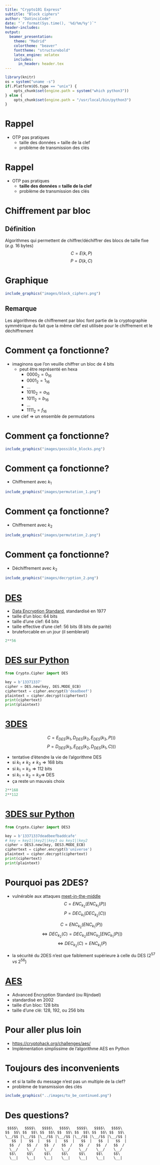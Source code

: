 ```yaml
---
title: "Crypto101 Express"
subtitle: "Block ciphers"
author: "DaVinciCode"
date: "`r format(Sys.time(), '%d/%m/%y')`"
header-includes:
output:
  beamer_presentation:
    theme: "Madrid"
    colortheme: "beaver"
    fonttheme: "structurebold"
    latex_engine: xelatex
    includes:
      in_header: header.tex
---
```


```r
library(knitr)
os = system("uname -s")
if(.Platform$OS.type == "unix") {
	opts_chunk$set(engine.path = system("which python3"))
} else {
	opts_chunk$set(engine.path = "/usr/local/bin/python3")
}
```

# Rappel

- OTP pas pratiques
  - taille des données = taille de la clef
  - problème de transmission des clés

# Rappel

- OTP pas pratiques
  - **taille des données = taille de la clef**
  - problème de transmission des clés

# Chiffrement par bloc

## Définition

Algorithmes qui permettent de chiffrer/déchiffrer des blocs de taille fixe (_e.g._ 16 bytes)
$$C = E(k, P)$$
$$P = D(k, C)$$

# Graphique

```r
include_graphics("images/block_ciphers.png")
```

## Remarque

Les algorithmes de chiffrement par bloc font partie de la cryptographie symmétrique du fait que la même clef est utilisée pour le chiffrement et le déchiffrement

# Comment ça fonctionne?

- imaginons que l'on veuille chiffrer un bloc de 4 bits
  - peut être représenté en hexa
    - $0000_{2} = 0_{16}$
    - $0001_{2} = 1_{16}$
    - ...
    - $1010_{2} = a_{16}$
    - $1011_{2} = b_{16}$
    - ...
    - $1111_{2} = f_{16}$

- une clef $\Rightarrow$ un ensemble de permutations

# Comment ça fonctionne?

```r
include_graphics("images/possible_blocks.png")
```

# Comment ça fonctionne?

- Chiffrement avec $k_1$

```r
include_graphics("images/permutation_1.png")
```

# Comment ça fonctionne?

- Chiffrement avec $k_2$

```r
include_graphics("images/permutation_2.png")
```

# Comment ça fonctionne?

- Déchiffrement avec $k_2$

```r
include_graphics("images/decryption_2.png")
```

# [DES](https://en.wikipedia.org/wiki/Data_Encryption_Standard)

- [Data Encryption Standard](https://en.wikipedia.org/wiki/Data_Encryption_Standard), standardisé en 1977
- taille d'un bloc: 64 bits
- taille d'une clef: 64 bits
- taille effective d'une clef: 56 bits (8 bits de parité)
- bruteforcable en un jour (il semblerait)

```python
2**56
```

# [DES sur Python](https://pycryptodome.readthedocs.io/en/latest/src/cipher/des.html)

```python
from Crypto.Cipher import DES

key = b'13371337'
cipher = DES.new(key, DES.MODE_ECB)
ciphertext = cipher.encrypt(b'deadbeef')
plaintext = cipher.decrypt(ciphertext)
print(ciphertext)
print(plaintext)
```

# [3DES](https://en.wikipedia.org/wiki/Triple_DES)

$$C = E_{DES}(k_{1}, D_{DES}(k_{2}, E_{DES}(k_{3}, P)))$$
$$P = D_{DES}(k_{3}, E_{DES}(k_{2}, D_{DES}(k_{1}, C)))$$

- tentative d'étendre la vie de l'algorithme DES
- si $k_{1} \neq k_{2} \neq k_{3} \Rightarrow 168$ bits
- si $k_{1} = k_{3} \Rightarrow 112$ bits
- si $k_{1} = k_{2} = k_{3} \Rightarrow$ DES
- ça reste un mauvais choix

```python
2**168
2**112
```

# [3DES sur Python](https://pycryptodome.readthedocs.io/en/latest/src/cipher/des3.html)

```python
from Crypto.Cipher import DES3

key = b'13371337deadbeefbaddcafe'
# key = key1||key2||key3 ou key1||key2
cipher = DES3.new(key, DES3.MODE_ECB)
ciphertext = cipher.encrypt(b'universe')
plaintext = cipher.decrypt(ciphertext)
print(ciphertext)
print(plaintext)
```

# Pourquoi pas 2DES?

- vulnérable aux attaques [meet-in-the-middle](https://en.wikipedia.org/wiki/Meet-in-the-middle_attack)
$$C = \mathit{ENC}_{k_{2}}(\mathit{ENC}_{k_{1}}(P))$$
$$P = \mathit{DEC}_{k_{1}}(\mathit{DEC}_{k_{2}}(C))$$

$$C = \mathit{ENC}_{k_2}(\mathit{ENC}_{k_1}(P))$$
$$\iff \mathit{DEC}_{k_2}(C) = \mathit{DEC}_{k_2}(\mathit{ENC}_{k_2}[\mathit{ENC}_{k_1}(P)])$$
$$\iff \mathit{DEC}_{k_2}(C) = \mathit{ENC}_{k_1}(P)$$

- la sécurité du 2DES n'est que faiblement supérieure à celle du DES ($2^{57}$ _vs_ $2^{56}$)

# [AES](https://en.wikipedia.org/wiki/Advanced_Encryption_Standard)

- Advanced Encryption Standard (ou Rijndael)
- standardisé en 2002
- taille d'un bloc: 128 bits
- taille d'une clé: 128, 192, ou 256 bits

# Pour aller plus loin

- [https://cryptohack.org/challenges/aes/](https://cryptohack.org/challenges/aes/)
- Implémentation simplissime de l'algorithme AES en Python

# Toujours des inconvenients

- et si la taille du message n'est pas un multiple de la clef?
- problème de transmission des clés

```r
include_graphics("../images/to_be_continued.png")
```

# Des questions?

```
 $$$$\   $$$$\   $$$$\   $$$$\   $$$$\   $$$$\   $$$$\
$$  $$\ $$  $$\ $$  $$\ $$  $$\ $$  $$\ $$  $$\ $$  $$\
\__/$$ |\__/$$ |\__/$$ |\__/$$ |\__/$$ |\__/$$ |\__/$$ |
   $$  |   $$  |   $$  |   $$  |   $$  |   $$  |   $$  |
  $$  /   $$  /   $$  /   $$  /   $$  /   $$  /   $$  /
  \__/    \__/    \__/    \__/    \__/    \__/    \__/
  $$\     $$\     $$\     $$\     $$\     $$\     $$\
  \__|    \__|    \__|    \__|    \__|    \__|    \__|
```
